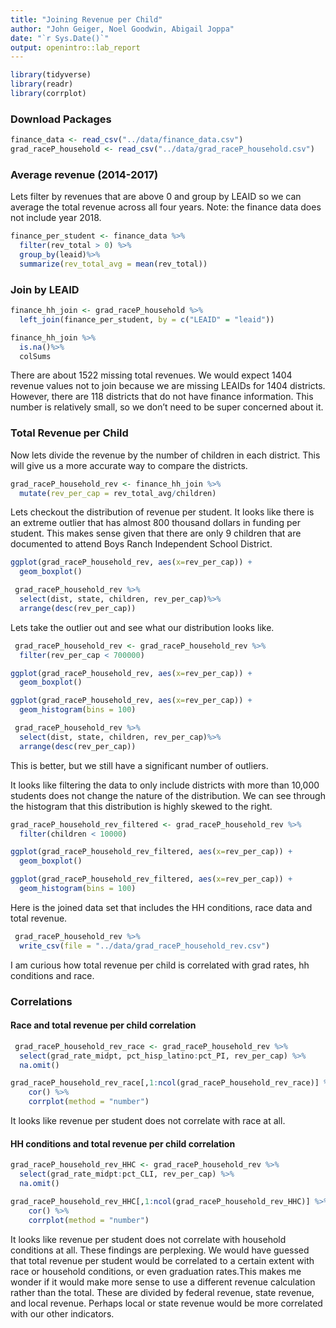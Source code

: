 ```yaml
---
title: "Joining Revenue per Child"
author: "John Geiger, Noel Goodwin, Abigail Joppa"
date: "`r Sys.Date()`"
output: openintro::lab_report
---
```


```r
library(tidyverse)
library(readr)
library(corrplot)
```

### Download Packages

```r
finance_data <- read_csv("../data/finance_data.csv")
grad_raceP_household <- read_csv("../data/grad_raceP_household.csv")

```


### Average revenue (2014-2017)

Lets filter by revenues that are above 0 and group by LEAID so we can average the total revenue across all four years.  Note: the finance data does not include year 2018. 
```r
finance_per_student <- finance_data %>%
  filter(rev_total > 0) %>%
  group_by(leaid)%>%
  summarize(rev_total_avg = mean(rev_total))

```


### Join by LEAID

```r
finance_hh_join <- grad_raceP_household %>%
  left_join(finance_per_student, by = c("LEAID" = "leaid"))

finance_hh_join %>%
  is.na()%>%
  colSums
```
There are about 1522 missing total revenues. We would expect 1404 revenue values not to join because we are missing LEAIDs for 1404 districts. However, there are 118 districts that do not have finance information. This number is relatively small, so we don't need to be super concerned about it. 

### Total Revenue per Child

Now lets divide the revenue by the number of children in each district. This will give us a more accurate way to compare the districts. 
```r
grad_raceP_household_rev <- finance_hh_join %>%
  mutate(rev_per_cap = rev_total_avg/children)
```

Lets checkout the distribution of revenue per student. It looks like there is an extreme outlier that has almost 800 thousand dollars in funding per student. This makes sense given that there are only 9 children that are documented to attend Boys Ranch Independent School District. 
```r

ggplot(grad_raceP_household_rev, aes(x=rev_per_cap)) +
  geom_boxplot()

 grad_raceP_household_rev %>%
  select(dist, state, children, rev_per_cap)%>%
  arrange(desc(rev_per_cap))

```

Lets take the outlier out and see what our distribution looks like. 
```r
 grad_raceP_household_rev <- grad_raceP_household_rev %>%
  filter(rev_per_cap < 700000)

ggplot(grad_raceP_household_rev, aes(x=rev_per_cap)) +
  geom_boxplot()

ggplot(grad_raceP_household_rev, aes(x=rev_per_cap)) +
  geom_histogram(bins = 100)

 grad_raceP_household_rev %>%
  select(dist, state, children, rev_per_cap)%>%
  arrange(desc(rev_per_cap))
```
This is better, but we still have a significant number of outliers. 

It looks like filtering the data to only include districts with more than 10,000 students does not change the nature of the distribution. We can see through the histogram that this distribution is highly skewed to the right. 

```r
grad_raceP_household_rev_filtered <- grad_raceP_household_rev %>%
  filter(children < 10000)

ggplot(grad_raceP_household_rev_filtered, aes(x=rev_per_cap)) +
  geom_boxplot()

ggplot(grad_raceP_household_rev_filtered, aes(x=rev_per_cap)) +
  geom_histogram(bins = 100)
```
Here is the joined data set that includes the HH conditions, race data and total revenue. 
```r
 grad_raceP_household_rev %>% 
  write_csv(file = "../data/grad_raceP_household_rev.csv")
```

I am curious how total revenue per child is correlated with grad rates, hh conditions and race.  

### Correlations

#### Race and total revenue per child correlation 

```r
 grad_raceP_household_rev_race <- grad_raceP_household_rev %>%
  select(grad_rate_midpt, pct_hisp_latino:pct_PI, rev_per_cap) %>%
  na.omit()

grad_raceP_household_rev_race[,1:ncol(grad_raceP_household_rev_race)] %>% 
    cor() %>%
    corrplot(method = "number")
```
It looks like revenue per student does not correlate with race at all. 

#### HH conditions and total revenue per child correlation

```r
grad_raceP_household_rev_HHC <- grad_raceP_household_rev %>%
  select(grad_rate_midpt:pct_CLI, rev_per_cap) %>%
  na.omit()

grad_raceP_household_rev_HHC[,1:ncol(grad_raceP_household_rev_HHC)] %>% 
    cor() %>%
    corrplot(method = "number")

```


It looks like revenue per student does not correlate with household conditions at all. These findings are perplexing. We would have guessed that total revenue per student would be correlated to a certain extent with race or household conditions, or even graduation rates.This makes me wonder if it would make more sense to use a different revenue calculation rather than the total. These are divided by federal revenue, state revenue, and local revenue. Perhaps local or state revenue would be more correlated with our other indicators.  
